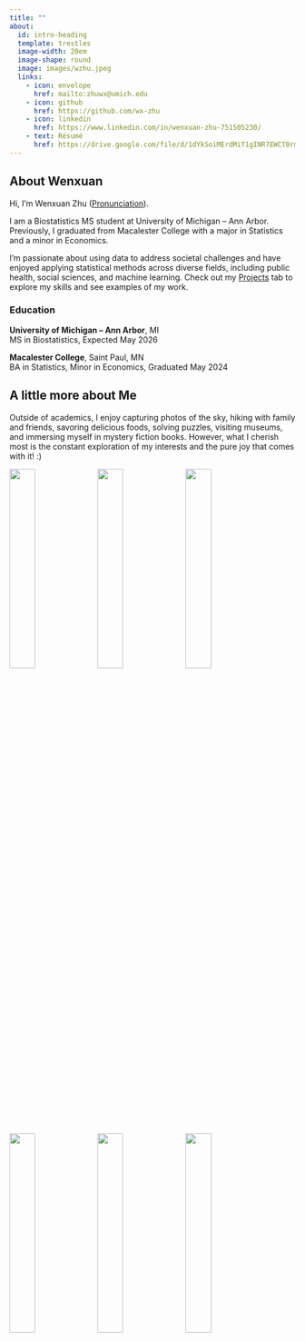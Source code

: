 ```yaml
---
title: ""
about:
  id: intro-heading
  template: trestles
  image-width: 20em
  image-shape: round
  image: images/wzhu.jpeg
  links:
    - icon: envelope
      href: mailto:zhuwx@umich.edu
    - icon: github
      href: https://github.com/wx-zhu
    - icon: linkedin
      href: https://www.linkedin.com/in/wenxuan-zhu-751505230/
    - text: Résumé
      href: https://drive.google.com/file/d/1dYkSoiMErdMiT1gINR7EWCT0rmYHjThf/view?usp=sharing
---
```


::: {#intro-heading}
## About Wenxuan

Hi, I'm Wenxuan Zhu (<a href="https://namedrop.io/wenxuanzhu" target="_blank" rel="noopener">Pronunciation</a>). <br>

I am a Biostatistics MS student at University of Michigan -- Ann Arbor. Previously, I graduated from Macalester College with a major in Statistics and a minor in Economics. <br>

I'm passionate about using data to address societal challenges and have enjoyed applying statistical methods across diverse fields, including public health, social sciences, and machine learning. Check out my [Projects](https://wx-zhu.github.io//projects.html) tab to explore my skills and see examples of my work.
:::

### Education

**University of Michigan -- Ann Arbor**, MI\
MS in Biostatistics, Expected May 2026

**Macalester College**, Saint Paul, MN\
BA in Statistics, Minor in Economics, Graduated May 2024

## A little more about Me

Outside of academics, I enjoy capturing photos of the sky, hiking with family and friends, savoring delicious foods, solving puzzles, visiting museums, and immersing myself in mystery fiction books. However, what I cherish most is the constant exploration of my interests and the pure joy that comes with it! :)

::: {layout-nrow="2"}
![](images/me_2.jpg){width="30%"} ![](images/sky.JPG){width="30%"} ![](images/me_3.jpeg){width="30%"} ![](images/puzzle.JPG){width="30%"} ![](images/me_5.jpeg){width="30%"} ![](images/art.jpeg){width="30%"}
:::
